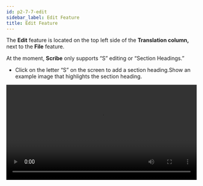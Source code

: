 ```yaml
---
id: p2-7-7-edit
sidebar_label: Edit Feature
title: Edit Feature
---
```


The **Edit** feature is located on the top left side of the **Translation column,** next to the **File** feature.

At the moment, **Scribe** only supports “S” editing or “Section Headings.”

-   Click on the letter “S” on the screen to add a section heading.Show an example image that highlights the section heading.

<video controls src="/autographaAssetsV2/how-to/edit.mov" width="100%" type="video/mov"/>
